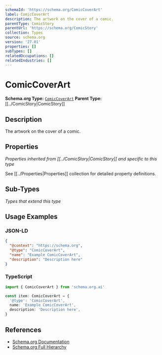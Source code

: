 ```yaml
---
schemaId: 'https://schema.org/ComicCoverArt'
label: ComicCoverArt
description: The artwork on the cover of a comic.
parentType: ComicStory
parentUrl: 'https://schema.org/ComicStory'
collection: Types
source: schema.org
version: '27.01'
properties: []
subTypes: []
relatedOccupations: []
relatedIndustries: []
---
```

# ComicCoverArt

**Schema.org Type:** [`ComicCoverArt`](https://schema.org/ComicCoverArt)
**Parent Type:** [[../ComicStory|ComicStory]]

## Description

The artwork on the cover of a comic.

## Properties

*Properties inherited from [[../ComicStory|ComicStory]] and specific to this type*

See [[../Properties|Properties]] collection for detailed property definitions.

## Sub-Types

*Types that extend this type*

## Usage Examples

### JSON-LD

```json
{
  "@context": "https://schema.org",
  "@type": "ComicCoverArt",
  "name": "Example ComicCoverArt",
  "description": "Description here"
}
```

### TypeScript

```typescript
import { ComicCoverArt } from 'schema.org.ai'

const item: ComicCoverArt = {
  '@type': 'ComicCoverArt',
  name: 'Example ComicCoverArt',
  description: 'Description here',
}
```

## References

- [Schema.org Documentation](https://schema.org/ComicCoverArt)
- [Schema.org Full Hierarchy](https://schema.org/docs/full.html)
